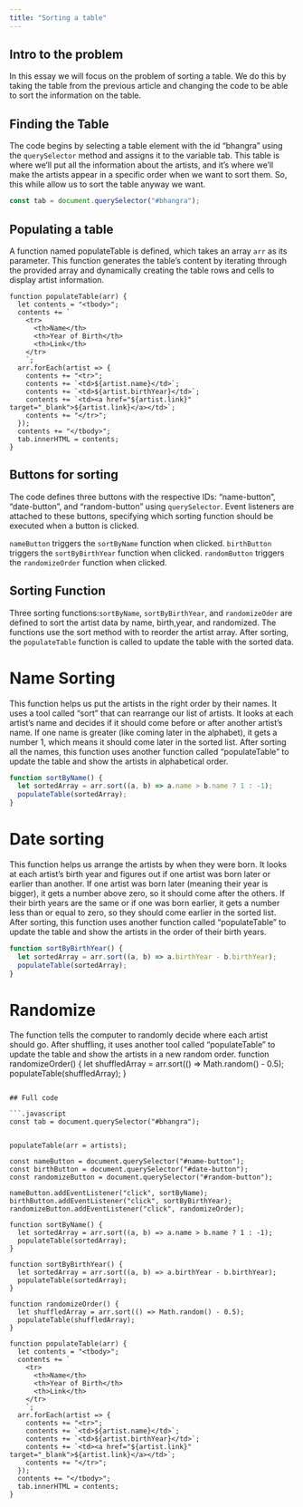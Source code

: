 ```yaml
---
title: "Sorting a table"
---
```


## Intro to the problem
In this essay we will focus on the problem of sorting a table. We do this by taking the table from the previous article and changing the code to be able to sort the information on the table.

## Finding the Table
The code begins by selecting a table element with the id "bhangra" using the `querySelector` method and assigns it to the variable tab. This table is where we'll put all the information about the artists, and it's where we'll make the artists appear in a specific order when we want to sort them. So, this while allow us to sort the table anyway we want.
```js
const tab = document.querySelector("#bhangra");
```
## Populating a table
A function named populateTable is defined, which takes an array `arr` as its parameter. This function generates the table's content by iterating through the provided array and dynamically creating the table rows and cells to display artist information.
```{filename="input.txt"}
function populateTable(arr) {
  let contents = "<tbody>";
  contents += `
    <tr>
      <th>Name</th>
      <th>Year of Birth</th>
      <th>Link</th>
    </tr>
    `;
  arr.forEach(artist => {
    contents += "<tr>";
    contents += `<td>${artist.name}</td>`;
    contents += `<td>${artist.birthYear}</td>`;
    contents += `<td><a href="${artist.link}" target="_blank">${artist.link}</a></td>`;
    contents += "</tr>";
  });
  contents += "</tbody>";
  tab.innerHTML = contents;
}
```

## Buttons for sorting
The code defines three buttons with the respective IDs: "name-button", "date-button", and "random-button" using `querySelector`. Event listeners are attached to these buttons, specifying which sorting function should be executed when a button is clicked.

`nameButton` triggers the `sortByName` function when clicked.
`birthButton` triggers the `sortByBirthYear` function when clicked.
`randomButton` triggers the `randomizeOrder` function when clicked.

## Sorting Function
Three sorting functions:`sortByName`, `sortByBirthYear`, and `randomizeOder` are defined to sort the artist data by name, birth,year, and randomized. The functions use the sort method with to reorder the artist array. After sorting, the `populateTable` function is called to update the table with the sorted data.

# Name Sorting
 This function helps us put the artists in the right order by their names. It uses a tool called "sort" that can rearrange our list of artists. It looks at each artist's name and decides if it should come before or after another artist's name. If one name is greater (like coming later in the alphabet), it gets a number 1, which means it should come later in the sorted list. After sorting all the names, this function uses another function called "populateTable" to update the table and show the artists in alphabetical order.
```js
function sortByName() {
  let sortedArray = arr.sort((a, b) => a.name > b.name ? 1 : -1);
  populateTable(sortedArray);
}
```
# Date sorting
This function helps us arrange the artists by when they were born.  It looks at each artist's birth year and figures out if one artist was born later or earlier than another. If one artist was born later (meaning their year is bigger), it gets a number above zero, so it should come after the others. If their birth years are the same or if one was born earlier, it gets a number less than or equal to zero, so they should come earlier in the sorted list. After sorting, this function uses another function called "populateTable" to update the table and show the artists in the order of their birth years.
```js
function sortByBirthYear() {
  let sortedArray = arr.sort((a, b) => a.birthYear - b.birthYear);
  populateTable(sortedArray);
}
```
# Randomize
 The function tells the computer to randomly decide where each artist should go. After shuffling, it uses another tool called "populateTable" to update the table and show the artists in a new random order.
function randomizeOrder() {
  let shuffledArray = arr.sort(() => Math.random() - 0.5);
  populateTable(shuffledArray);
}
```

## Full code

```.javascript

const tab = document.querySelector("#bhangra");


populateTable(arr = artists);

const nameButton = document.querySelector("#name-button");
const birthButton = document.querySelector("#date-button");
const randomizeButton = document.querySelector("#random-button");

nameButton.addEventListener("click", sortByName);
birthButton.addEventListener("click", sortByBirthYear);
randomizeButton.addEventListener("click", randomizeOrder);

function sortByName() {
  let sortedArray = arr.sort((a, b) => a.name > b.name ? 1 : -1);
  populateTable(sortedArray);
}

function sortByBirthYear() {
  let sortedArray = arr.sort((a, b) => a.birthYear - b.birthYear);
  populateTable(sortedArray);
}

function randomizeOrder() {
  let shuffledArray = arr.sort(() => Math.random() - 0.5);
  populateTable(shuffledArray);
}

function populateTable(arr) {
  let contents = "<tbody>";
  contents += `
    <tr>
      <th>Name</th>
      <th>Year of Birth</th>
      <th>Link</th>
    </tr>
    `;
  arr.forEach(artist => {
    contents += "<tr>";
    contents += `<td>${artist.name}</td>`;
    contents += `<td>${artist.birthYear}</td>`;
    contents += `<td><a href="${artist.link}" target="_blank">${artist.link}</a></td>`;
    contents += "</tr>";
  });
  contents += "</tbody>";
  tab.innerHTML = contents;
}
```
